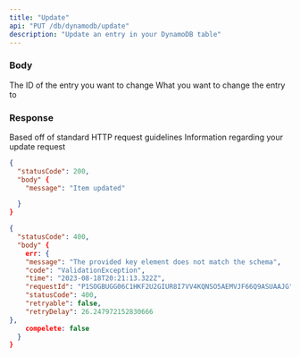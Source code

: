 ```yaml
---
title: "Update"
api: "PUT /db/dynamodb/update"
description: "Update an entry in your DynamoDB table"
---
```


### Body

<ParamField body="id" type="string" required>
  The ID of the entry you want to change 
</ParamField>

<ParamField body="name" type="string" required>
  What you want to change the entry to
</ParamField>

### Response

<ResponseField name="statusCode" type="number">
  Based off of standard HTTP request guidelines
</ResponseField>

<ResponseField name="body" type="object">
  Information regarding your update request
</ResponseField>

<ResponseExample>

```json Success Response
{
  "statusCode": 200,
  "body" {
    "message": "Item updated"

  }
}
```

```json Error Response
{
  "statusCode": 400,
  "body" {
    err: {
    "message": "The provided key element does not match the schema",
    "code": "ValidationException",
    "time": "2023-08-18T20:21:13.322Z",
    "requestId": "P1SOGBUGG06C1HKF2U2GIUR8I7VV4KQNSO5AEMVJF66Q9ASUAAJG",
    "statusCode": 400,
    "retryable": false,
    "retryDelay": 26.247972152830666
},
    compelete: false
  }
}
```

</ResponseExample>
